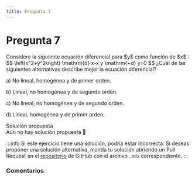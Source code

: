 ```yaml
---
title: Pregunta 7
---
```



# Pregunta 7

<div className="exercise">
Considere la siguiente ecuación diferencial para $y$ como función de $x$ :
$$
\left(x^2+y^2\right) \mathrm{d} x-x y \mathrm{~d} y=0
$$
¿Cuál de las siguientes alternativas describe mejor la ecuación diferencial?

a) No lineal, homogénea y de primer orden.

b) Lineal, no homogénea y de segundo orden.

c) No lineal, no homogénea y de segundo orden.

d) Lineal, homogénea y de primer orden.
</div>

<MDXDetails>
<summary>Solución propuesta</summary>

<div className="exercise">
Aún no hay solución propuesta 🥲
</div>

:::info
Si este ejercicio tiene una solución, podría estar incorrecta. Si deseas proponer una solución alternativa, manda tu solución abriendo
un Pull Request en el [repositorio](https://github.com/crow-rojas/apuntes-fundamentals/pulls) de GitHub con el archivo
`.mdx` correspondiente.
:::

</MDXDetails>

### Comentarios

<Disqus
  url="https://crow-rojas.github.io/apuntes-fundamentals/docs/mathematics/differential-equations/exercises/2023-2/p07"
  identifier="docs/mathematics/differential-equations/exercises/2023-2/p07"
  title="2023-2 Ecuaciones Diferenciales - Pregunta 07"
/>
